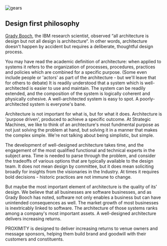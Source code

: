 
<div className={styles["Welcome"]}>

<div className={styles["rcs"]}>
  <img src={gears} alt="gears" /> 
</div>

## Design first philosophy
[Grady Booch](https://www.youtube.com/watch?v=z0HsPBKfhoI), the IBM research scientist, observed “all architecture is design but not all design is architecture“. In other words, architecture doesn't happen by accident but requires a deliberate, thoughtful design process.

You may have read the academic definition of architecture: when applied to systems it refers to the organization of processes, procedures, practices and policies which are combined for a specific purpose. (Some even include people or 'actors' as part of the architecture - but we'll leave that for others to debate) It is readily understood that a system which is well-architected is easier to use and maintain. The system can be readily extended, and the composition of the system is logically coherent and physically cohesive. A well-architected system is easy to spot. A poorly-architected system is everyone's bane.

Architecture is not important for what is, but for what it does. Architecture is 'purpose driven', produced to achieve a specific outcome. At Strategic Machines, we like to think of an archtecture's most fundmental purpose as not just solving the problem at hand, but solving it in a manner that makes the complex simple. We're not talking about being simplistic, but simple. 

The development of well-designed architecture takes time, and the engagement of the most qualified functional and technical experts in the subject area. Time is needed to parse through the problem, and consider the tradeoffs of various options that are typically available to the design team. It does not mean design by committee, but it does mean soliciting broadly for insights from the visionaries in the Industry. At times it requires bold decisions - historic practices are not immune to change.

But maybe the most important element of architecture is the quality of its' design. We believe that all businesses are software businesses, and as Grady Booch has noted, software not only enables a business but can have unintended consequences as well. The market growth of most businesses is inextricably linked to software. The architecture of those systems ranks among a company's most important assets. A well-designed architecture delivers increasing returns.

PROXIMITY is designed to deliver increasing returns to venue owners and message sponsors, helping them build brand and goodwill with their customers and constituents.





</div>